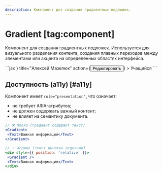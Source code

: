 ```yaml
---
description: Компонент для создания градиентных подложек.
---
```


<Overview group="utils">

# Gradient [tag:component]

Компонент для создания градиентных подложек. Используется для визуального разделения контента,
создания плавных переходов между элементами или акцента на определённых областях интерфейса.

</Overview>

<Playground>
  ```jsx
  <Gradient
    mode="overlay"
    to="top"
    style={{ position: 'absolute', top: 0, bottom: 0, left: 0, right: 0 }}
  />
  <Placeholder
    icon={<Avatar size={56} />}
    title="Алексей Мазелюк"
    action={<Button size="m">Редактировать</Button>}
  >
    Учащийся
  </Placeholder>
  ```
</Playground>

## Доступность (a11y) [#a11y]

Компонент имеет `role="presentation"`, что означает:

- не требует ARIA-атрибутов;
- не должен содержать важный контент;
- не влияет на семантику документа.

```jsx
// ❌ Плохо (градиент содержит текст)
<Gradient>
 <Text>Важная информация</Text>
</Gradient>

// ✅ Хорошо (текст вынесен отдельно)
<div style={{ position: 'relative' }}>
 <Gradient />
 <Text>Важная информация</Text>
</div>
```
